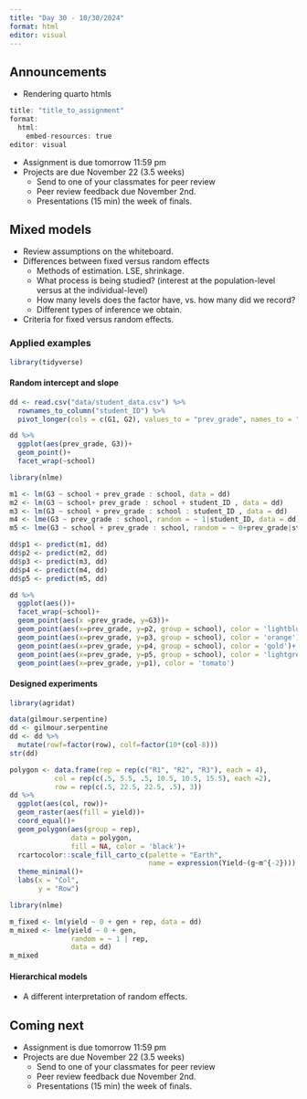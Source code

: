 ```yaml
---
title: "Day 30 - 10/30/2024"
format: html
editor: visual
---
```


## Announcements  

- Rendering quarto htmls  
```r
title: "title_to_assignment"
format: 
  html:
    embed-resources: true
editor: visual
```
- Assignment is due tomorrow 11:59 pm  
- Projects are due November 22 (3.5 weeks)  
  - Send to one of your classmates for peer review
  - Peer review feedback due November 2nd.  
  - Presentations (15 min) the week of finals.  

## Mixed models  

- Review assumptions on the whiteboard.  
- Differences between fixed versus random effects
  - Methods of estimation. LSE, shrinkage.   
  - What process is being studied? (interest at the population-level versus at the individual-level)  
  - How many levels does the factor have, vs. how many did we record?  
  - Different types of inference we obtain.  
- Criteria for fixed versus random effects.  

### Applied examples  

```r
library(tidyverse)
```

#### Random intercept and slope  

```r
dd <- read.csv("data/student_data.csv") %>% 
  rownames_to_column("student_ID") %>% 
  pivot_longer(cols = c(G1, G2), values_to = "prev_grade", names_to = "term")
```

```r
dd %>% 
  ggplot(aes(prev_grade, G3))+
  geom_point()+
  facet_wrap(~school)
```

```r
library(nlme)
```

```r
m1 <- lm(G3 ~ school + prev_grade : school, data = dd)
m2 <- lm(G3 ~ school+ prev_grade : school + student_ID , data = dd)
m3 <- lm(G3 ~ school + prev_grade : school : student_ID , data = dd)
m4 <- lme(G3 ~ prev_grade : school, random = ~ 1|student_ID, data = dd)
m5 <- lme(G3 ~ school + prev_grade : school, random = ~ 0+prev_grade|student_ID, data = dd)
```

```r
dd$p1 <- predict(m1, dd)
dd$p2 <- predict(m2, dd)
dd$p3 <- predict(m3, dd)
dd$p4 <- predict(m4, dd)
dd$p5 <- predict(m5, dd)

dd %>%
  ggplot(aes())+
  facet_wrap(~school)+
  geom_point(aes(x =prev_grade, y=G3))+
  geom_point(aes(x=prev_grade, y=p2, group = school), color = 'lightblue')+
  geom_point(aes(x=prev_grade, y=p3, group = school), color = 'orange')+
  geom_point(aes(x=prev_grade, y=p4, group = school), color = 'gold')+
  geom_point(aes(x=prev_grade, y=p5, group = school), color = 'lightgreen')+
  geom_point(aes(x=prev_grade, y=p1), color = 'tomato')
```

#### Designed experiments  

```r
library(agridat)
```

```r
data(gilmour.serpentine)
dd <- gilmour.serpentine
dd <- dd %>% 
  mutate(rowf=factor(row), colf=factor(10*(col-8)))
str(dd)
```

```r
polygon <- data.frame(rep = rep(c("R1", "R2", "R3"), each = 4), 
           col = rep(c(.5, 5.5, .5, 10.5, 10.5, 15.5), each =2), 
           row = rep(c(.5, 22.5, 22.5, .5), 3))
dd %>% 
  ggplot(aes(col, row))+
  geom_raster(aes(fill = yield))+
  coord_equal()+
  geom_polygon(aes(group = rep),
               data = polygon,
               fill = NA, color = 'black')+
  rcartocolor::scale_fill_carto_c(palette = "Earth",
                                  name = expression(Yield~(g~m^{-2}))) +
  theme_minimal()+
  labs(x = "Col", 
       y = "Row")
```

```r
library(nlme)

m_fixed <- lm(yield ~ 0 + gen + rep, data = dd)
m_mixed <- lme(yield ~ 0 + gen,
               random = ~ 1 | rep,
               data = dd)
m_mixed
```

#### Hierarchical models  

- A different interpretation of random effects.  

## Coming next  

- Assignment is due tomorrow 11:59 pm  
- Projects are due November 22 (3.5 weeks)  
  - Send to one of your classmates for peer review
  - Peer review feedback due November 2nd.  
  - Presentations (15 min) the week of finals.  

